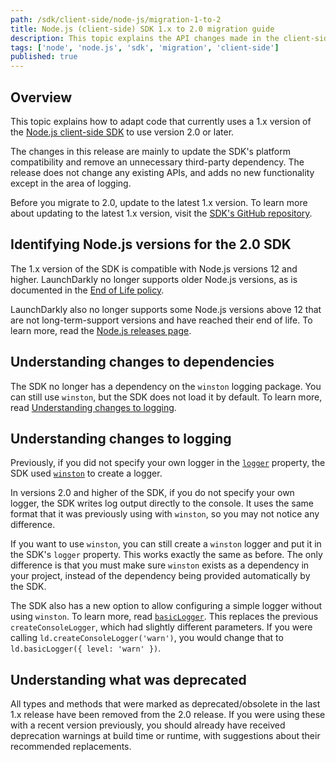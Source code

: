 ```yaml
---
path: /sdk/client-side/node-js/migration-1-to-2
title: Node.js (client-side) SDK 1.x to 2.0 migration guide
description: This topic explains the API changes made in the client-side Node.js SDK 2 release and how to migrate to that version.
tags: ['node', 'node.js', 'sdk', 'migration', 'client-side']
published: true
---
```


## Overview

This topic explains how to adapt code that currently uses a 1.x version of the [Node.js client-side SDK](/sdk/client-side/node-js) to use version 2.0 or later.

The changes in this release are mainly to update the SDK's platform compatibility and remove an unnecessary third-party dependency. The release does not change any existing APIs, and adds no new functionality except in the area of logging.

Before you migrate to 2.0, update to the latest 1.x version. To learn more about updating to the latest 1.x version, visit the [SDK's GitHub repository](https://github.com/launchdarkly/node-client-sdk/releases).

## Identifying Node.js versions for the 2.0 SDK

The 1.x version of the SDK is compatible with Node.js versions 12 and higher. LaunchDarkly no longer supports older Node.js versions, as is documented in the [End of Life policy](https://launchdarkly.com/policies/end-of-life-policy/).

LaunchDarkly also no longer supports some Node.js versions above 12 that are not long-term-support versions and have reached their end of life. To learn more, read the [Node.js releases page](https://nodejs.org/en/about/releases/).

## Understanding changes to dependencies

The SDK no longer has a dependency on the `winston` logging package. You can still use `winston`, but the SDK does not load it by default. To learn more, read [Understanding changes to logging](#understanding-changes-to-logging).

## Understanding changes to logging

Previously, if you did not specify your own logger in the [`logger`](https://launchdarkly.github.io/node-client-sdk/interfaces/_launchdarkly_node_client_sdk_.ldoptions.html#logger) property, the SDK used [`winston`](https://www.npmjs.com/package/winston) to create a logger.

In versions 2.0 and higher of the SDK, if you do not specify your own logger, the SDK writes log output directly to the console. It uses the same format that it was previously using with `winston`, so you may not notice any difference.

If you want to use `winston`, you can still create a `winston` logger and put it in the SDK's `logger` property. This works exactly the same as before. The only difference is that you must make sure `winston` exists as a dependency in your project, instead of the dependency being provided automatically by the SDK.

The SDK also has a new option to allow configuring a simple logger without using `winston`. To learn more, read [`basicLogger`](https://launchdarkly.github.io/node-client-sdk/index.html#basiclogger). This replaces the previous `createConsoleLogger`, which had slightly different parameters. If you were calling `ld.createConsoleLogger('warn')`, you would change that to `ld.basicLogger({ level: 'warn' })`.

## Understanding what was deprecated

All types and methods that were marked as deprecated/obsolete in the last 1.x release have been removed from the 2.0 release. If you were using these with a recent version previously, you should already have received deprecation warnings at build time or runtime, with suggestions about their recommended replacements.
